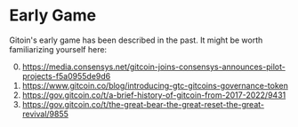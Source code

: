 # Early Game 

Gitoin's early game has been described in the past.  It might be worth familiarizing yourself here:

0. https://media.consensys.net/gitcoin-joins-consensys-announces-pilot-projects-f5a0955de9d6
1. https://www.gitcoin.co/blog/introducing-gtc-gitcoins-governance-token
2. https://gov.gitcoin.co/t/a-brief-history-of-gitcoin-from-2017-2022/9431
3. https://gov.gitcoin.co/t/the-great-bear-the-great-reset-the-great-revival/9855


